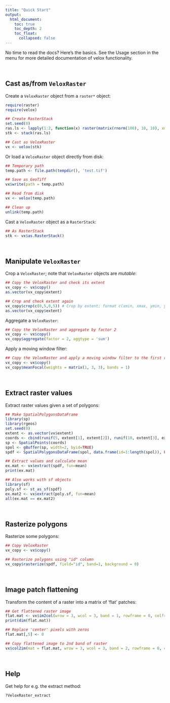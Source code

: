 ```yaml
---
title: "Quick Start"
output:
  html_document:
    toc: true
    toc_depth: 2
    toc_float:
      collapsed: false
---
```


No time to read the docs? Here's the basics.
See the Usage section in the menu for more detailed documentation of velox functionality.

<br>

## Cast as/from `VeloxRaster`

Create a `VeloxRaster` object from a `raster*` object:

```r
require(raster)
require(velox)

## Create RasterStack
set.seed(0)
ras.ls <- lapply(1:2, function(x) raster(matrix(rnorm(100), 10, 10), xmn=0, xmx=10, ymn=0, ymx=10))
stk <- stack(ras.ls)

## Cast as VeloxRaster
vx <- velox(stk)
```

Or load a `VeloxRaster` object directly from disk:

```r

## Temporary path
temp.path <- file.path(tempdir(), 'test.tif')

## Save as GeoTiff
vx$write(path = temp.path)

## Read from disk
vx <- velox(temp.path)

## Clean up
unlink(temp.path)
```

Cast a `VeloxRaster` object as a `RasterStack`:
```r
## As RasterStack
stk <- vx$as.RasterStack()
```

<br>

## Manipulate `VeloxRaster`

Crop a `VeloxRaster`; note that `VeloxRaster` objects are *mutable*:

```r

## Copy the VeloxRaster and check its extent
vx_copy <- vx$copy()
as.vector(vx_copy$extent)

## Crop and check extent again
vx_copy$crop(c(0,5,0,5)) # Crop by extent; format c(xmin, xmax, ymin, ymax)
as.vector(vx_copy$extent)
```

Aggregate a `VeloxRaster`:

```r

## Copy the VeloxRaster and aggregate by factor 2
vx_copy <- vx$copy()
vx_copy$aggregate(factor = 2, aggtype = 'sum')
```


Apply a moving window filter:


```r

## Copy the VeloxRaster and apply a moving window filter to the first raster band
vx_copy <- vx$copy()
vx_copy$meanFocal(weights = matrix(1, 3, 3), bands = 1)
```

<br>

## Extract raster values

Extract raster values given a set of polygons:

```r
## Make SpatialPolygonsDataFrame
library(sp)
library(rgeos)
set.seed(0)
extent <- as.vector(vx$extent)
coords <- cbind(runif(5, extent[1], extent[2]), runif(10, extent[3], extent[4]))
sp <- SpatialPoints(coords)
spol <- gBuffer(sp, width=2, byid=TRUE)
spdf <- SpatialPolygonsDataFrame(spol, data.frame(id=1:length(spol)), FALSE)

## Extract values and calculate mean
ex.mat <- vx$extract(spdf, fun=mean)
print(ex.mat)

## Also works with sf objects
library(sf)
poly.sf <- st_as_sf(spdf)
ex.mat2 <- vx$extract(poly.sf, fun=mean)
all(ex.mat == ex.mat2)
```

<br>

## Rasterize polygons

Rasterize some polygons:

```r
## Copy VeloxRaster
vx_copy <- vx$copy() 

## Rasterize polygons using "id" column
vx_copy$rasterize(spdf, field="id", band=1, background = 0)
```

<br>

## Image patch flattening

Transform the content of a raster into a matrix of 'flat' patches:

```r
## Get flattened raster image
flat.mat <- vx$im2col(wrow = 3, wcol = 3, band = 1, rowframe = 0, colframe = 0)
print(dim(flat.mat))

## Replace 'center' pixels with zeros
flat.mat[,5] <- 0

## Copy flattened image to 2nd band of raster
vx$col2im(mat = flat.mat, wrow = 3, wcol = 3, band = 2, rowframe = 0, colframe = 0)

```

<br>

## Help

Get help for e.g. the extract method:

```r
?VeloxRaster_extract
```